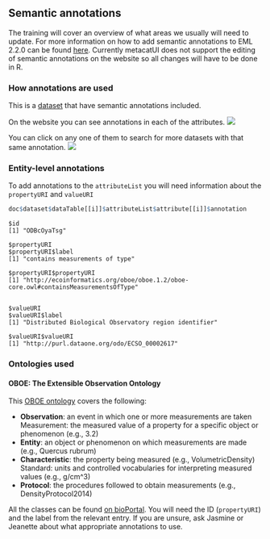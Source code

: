 ## Semantic annotations

The training will cover an overview of what areas we usually will need to update. For more information on how to add semantic annotations to EML 2.2.0 can be found
 <a href = 'https://eml.ecoinformatics.org/semantic-annotation-primer.html'>here</a>. Currently metacatUI does not support the editing of semantic annotations on the website so all changes will have to be done in R.

### How annotations are used

This is a  <a href = 'https://arcticdata.io/catalog/view/doi%3A10.18739%2FA2KW57J9Q'>dataset</a> that have semantic annotations included.

On the website you can see annotations in each of the attributes.
![](../images/anotations_web.png)

You can click on any one of them to search for more datasets with that same annotation.
![](../images/anotations_web_use.png)

### Entity-level annotations

To add annotations to the `attributeList` you will need information about the `propertyURI` and `valueURI`
```r
doc$dataset$dataTable[[i]]$attributeList$attribute[[i]]$annotation
```
```
$id
[1] "ODBcOyaTsg"

$propertyURI
$propertyURI$label
[1] "contains measurements of type"

$propertyURI$propertyURI
[1] "http://ecoinformatics.org/oboe/oboe.1.2/oboe-core.owl#containsMeasurementsOfType"


$valueURI
$valueURI$label
[1] "Distributed Biological Observatory region identifier"

$valueURI$valueURI
[1] "http://purl.dataone.org/odo/ECSO_00002617"
```

### Ontologies used

#### OBOE: The Extensible Observation Ontology

This <a href = 'https://github.com/NCEAS/oboe'>OBOE ontology</a> covers the following:

- **Observation**: an event in which one or more measurements are taken
Measurement: the measured value of a property for a specific object or phenomenon (e.g., 3.2)
- **Entity**: an object or phenomenon on which measurements are made (e.g., Quercus rubrum)
- **Characteristic**: the property being measured (e.g., VolumetricDensity)
Standard: units and controlled vocabularies for interpreting measured values (e.g., g/cm^3)
- **Protocol**: the procedures followed to obtain measurements (e.g., DensityProtocol2014)

All the classes can be found <a href = 'https://bioportal.bioontology.org/ontologies/OBOE/?p=classes'>on bioPortal</a>. You will need the ID (`propertyURI`) and the label from the relevant entry. If you are unsure, ask Jasmine or Jeanette about what appropriate annotations to use.
